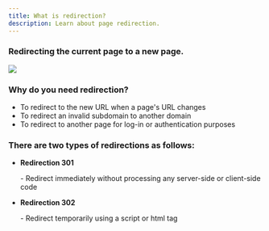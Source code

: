 ```yaml
---
title: What is redirection?
description: Learn about page redirection.
---
```




### Redirecting the current page to a new page.

![](</gitbook-assets/en/image (63).png>)

### Why do you need redirection?

* To redirect to the new URL when a page's URL changes
* To redirect an invalid subdomain to another domain
* To redirect to another page for log-in or authentication purposes

### There are two types of redirections as follows:

* **Redirection 301**

     \- Redirect immediately without processing any server-side or client-side code

* **Redirection 302**

    \- Redirect temporarily using a script or html tag
